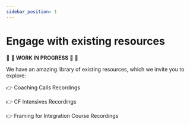```yaml
---
sidebar_position: 1
---
```


# Engage with existing resources

:construction: :seedling: **WORK IN PROGRESS**  :seedling: :construction:

We have an amazing library of existing resources, which we invite you to explore:

:point_right: Coaching Calls Recordings

:point_right: CF Intensives Recordings

:point_right: Framing for Integration Course Recordings
